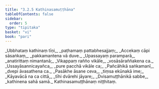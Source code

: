 ```yaml
---
title: "3.2.5 Kathinasamuṭṭhāna"
tableOfContents: false
sidebar:
  order: 5
type: "tipitaka"
basket: "vi"
book: "pari"
---
```



<DynamicBreadcrumb />

<Division number="262" book="pari" e="ch" v="5" p="160">

<Paragraph number="1116" type="verses" book="pari">
_Ubbhataṃ kathinaṃ tīṇi,_  
_paṭhamaṃ pattabhesajjaṃ;_  
_Accekaṃ cāpi sāsaṅkaṃ,_  
_pakkamantena vā duve._  

</Paragraph>

<Paragraph number="1117" type="verses" book="pari">
_Upassayaṃ paramparā,_  
_anatirittaṃ nimantanā;_  
_Vikappaṃ rañño vikāle,_  
_vosāsāraññakena ca._  

</Paragraph>

<Paragraph number="1118" type="verses" book="pari">
_Ussayāsannicayañca,_  
_pure pacchā vikāle ca;_  
_Pañcāhikā saṅkamanī,_  
_dvepi āvasathena ca._  

</Paragraph>

<Paragraph number="1119" type="verses" book="pari">
_Pasākhe āsane ceva,_  
_tiṃsa ekūnakā ime;_  
_Kāyavācā na ca cittā,_  
_tīhi dvārehi jāyare;_  
_Dvisamuṭṭhānikā sabbe,_  
_kathinena sahā samā._  


</Paragraph>
</Division>

<Paragraph number="1120" type="center" book="pari">
Kathinasamuṭṭhānaṃ niṭṭhitaṃ.
</Paragraph>